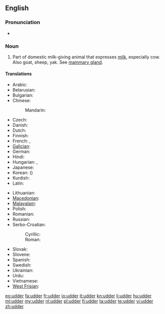 ==English==

===Pronunciation===
* {{rhymes|ʌdə(r)}}

===Noun===
{{en-noun}}

# Part of domestic milk-giving animal that expresses [[milk]], especially cow.  Also goat, sheep, yak.  See [[mammary gland]].

====Translations====
{{trans-top|part of domestic milk-giving animal that expresses milk}}
* Arabic: {{t|ar|ضرع|m|tr=Dar3|sc=Arab}}
* Belarusian: {{t|be|вымя|n|tr=výmja|sc=Cyrl}}
* Bulgarian: {{t-|bg|виме|n|tr=víme}}
* Chinese:
*: Mandarin: {{t|zh|乳房|tr=rǔfáng|sc=Hani}}
* Czech: {{t|cs|vemeno|n}}
* Danish: {{t+|da|yver|n}}
* Dutch: {{t+|nl|uier|m}}
* Finnish: {{t+|fi|utare}}
* French: {{t+|fr|pis|m}}, {{t+|fr|tétine}}
* [[Galician]]: {{t-|gl|ubre|m|xs=Galician}}
* German: {{t+|de|Euter|m}}
* Hindi: {{t|hi|थन|tr=than|sc=Deva}}
* Hungarian: {{t+|hu|tőgy}}, {{t+|hu|emlő}}
* Japanese: {{t|ja|乳房|tr=ちぶさ, chibusa, にゅうぼう, nyūbō|sc=Jpan}}
* Korean: {{t|ko|유방|tr=yubang|sc=Kore}} ({{t|ko|乳房|sc=Kore}})
* Kurdish: {{t|ku|گوان|tr=guwan|sc=ku-Arab}}
* Latin: {{t+|la|uber|n}}
{{trans-mid}}
* Lithuanian: {{t|lt|tešmuo|m}}
* [[Macedonian]]: {{t-|mk|виме|n|tr=víme}}
* [[Malayalam]]: {{t|ml|അകിട്|tr=akitu}}
* Polish: {{t|pl|wymię|n}}
* Romanian: {{t|ro|uger}}
* Russian: {{t+|ru|вымя|n|tr=výmja}}
* Serbo-Croatian:
*: Cyrillic: {{t|sh|виме|alt=ви̏ме|n|sc=Cyrl}}
*: Roman: {{t|sh|vime|alt=vȉme|n}}
* Slovak: {{t|sk|vemeno|n}}
* Slovene: {{t|sl|vime|n}}
* Spanish: {{t+|es|ubre|f}}
* Swedish: {{t-|sv|juver|n}}
* Ukrainian: {{t|uk|вим'я|n|tr=vým'ja|sc=Cyrl}}
* Urdu: {{t|ur|تھن|tr=than|sc=ur-Arab|xs=Urdu}}
* Vietnamese: {{t|vi|bầu vú}}
* [[West Frisian]]: {{t-|fy|jaar|c|xs=West Frisian}}
{{trans-bottom}}

[[eo:udder]]
[[fa:udder]]
[[fr:udder]]
[[io:udder]]
[[it:udder]]
[[kn:udder]]
[[li:udder]]
[[hu:udder]]
[[ml:udder]]
[[my:udder]]
[[nl:udder]]
[[pl:udder]]
[[fi:udder]]
[[ta:udder]]
[[te:udder]]
[[vi:udder]]
[[zh:udder]]